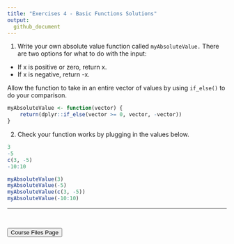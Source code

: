 ```yaml
---
title: "Exercises 4 - Basic Functions Solutions"
output:
  github_document
---
```



1. Write your own absolute value function called `myAbsoluteValue.` There are two options for what to do with the input:  
  - If x is positive or zero, return x.
  - If x is negative, return -x.

Allow the function to take in an entire vector of values by using `if_else()` to do your comparison.  

```r
myAbsoluteValue <- function(vector) {
	return(dplyr::if_else(vector >= 0, vector, -vector))
}
```

2. Check your function works by plugging in the values below.

```r
3
-5
c(3, -5)
-10:10
```


```r
myAbsoluteValue(3)
myAbsoluteValue(-5)
myAbsoluteValue(c(3, -5))
myAbsoluteValue(-10:10)
```

<hr>

<br>

<a href = "https://jbpost2.github.io/Improving-R-Programs/CourseFiles.html"><button type="button">Course Files Page</button></a>
